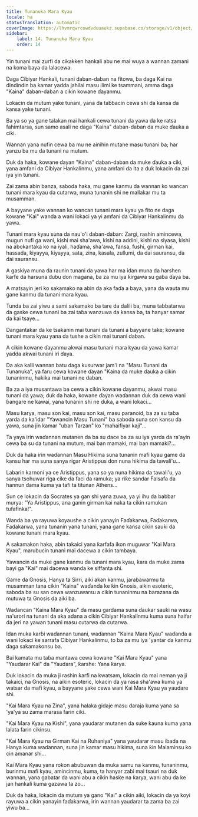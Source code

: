 ```yaml
---
title: Tunanuka Mara Kyau
locale: ha
statusTranslation: automatic
coverImage: https://lhvmrqwrcowdvduuaukz.supabase.co/storage/v1/object/public/strapi-uploads/small_cover-tratado-de-psicologia-revolucionaria.webp-5e15e1cec4e0ebebcde5d7fc7565d8fd.webp
sidebar:
    label: 14. Tunanuka Mara Kyau
    order: 14
---
```

Yin tunani mai zurfi da cikakken hankali abu ne mai wuya a wannan zamani na koma baya da lalacewa.

Daga Cibiyar Hankali, tunani daban-daban na fitowa, ba daga Kai na dindindin ba kamar yadda jahilai masu ilimi ke tsammani, amma daga "Kaina" daban-daban a cikin kowane ɗayanmu.

Lokacin da mutum yake tunani, yana da tabbacin cewa shi da kansa da kansa yake tunani.

Ba ya so ya gane talakan mai hankali cewa tunani da yawa da ke ratsa fahimtarsa, sun samo asali ne daga "Kaina" daban-daban da muke ɗauka a ciki.

Wannan yana nufin cewa ba mu ne ainihin mutane masu tunani ba; har yanzu ba mu da tunani na mutum.

Duk da haka, kowane ɗayan "Kaina" daban-daban da muke ɗauka a ciki, yana amfani da Cibiyar Hankalinmu, yana amfani da ita a duk lokacin da zai iya yin tunani.

Zai zama abin banza, saboda haka, mu gane kanmu da wannan ko wancan tunani mara kyau da cutarwa, muna tunanin shi ne mallakar mu ta musamman.

A bayyane yake wannan ko wancan tunani mara kyau ya fito ne daga kowane "Kai" wanda a wani lokaci ya yi amfani da Cibiyar Hankalinmu da yawa.

Tunani mara kyau suna da nau'o'i daban-daban: Zargi, rashin amincewa, mugun nufi ga wani, kishi mai sha'awa, kishi na addini, kishi na siyasa, kishi na abokantaka ko na iyali, haɗama, sha'awa, fansa, fushi, girman kai, hassada, ƙiyayya, ƙiyayya, sata, zina, kasala, zullumi, da dai sauransu, da dai sauransu.

A gaskiya muna da raunin tunani da yawa har ma idan muna da harshen ƙarfe da harsuna dubu don magana, ba za mu iya ƙirgawa su gaba ɗaya ba.

A matsayin jeri ko sakamako na abin da aka faɗa a baya, yana da wauta mu gane kanmu da tunani mara kyau.

Tunda ba zai yiwu a sami sakamako ba tare da dalili ba, muna tabbatarwa da gaske cewa tunani ba zai taɓa wanzuwa da kansa ba, ta hanyar samar da kai tsaye...

Dangantakar da ke tsakanin mai tunani da tunani a bayyane take; kowane tunani mara kyau yana da tushe a cikin mai tunani daban.

A cikin kowane ɗayanmu akwai masu tunani mara kyau da yawa kamar yadda akwai tunani iri ɗaya.

Da aka kalli wannan batu daga kusurwar jam'i na "Masu Tunani da Tunanuka", ya faru cewa kowane ɗayan "Kaina da muke ɗauka a cikin tunaninmu, hakika mai tunani ne daban.

Ba za a iya musantawa ba cewa a cikin kowane ɗayanmu, akwai masu tunani da yawa; duk da haka, kowane ɗayan waɗannan duk da cewa wani ɓangare ne kawai, yana tunanin shi ne duka, a wani lokaci...

Masu ƙarya, masu son kai, masu son kai, masu paranoid, ba za su taɓa yarda da ka'idar "Yawancin Masu Tunani" ba saboda suna son kansu da yawa, suna jin kamar "uban Tarzan" ko "mahaifiyar kaji"...

Ta yaya irin waɗannan mutanen da ba su dace ba za su iya yarda da ra'ayin cewa ba su da tunani na mutum, mai ban mamaki, mai ban mamaki?...

Duk da haka irin waɗannan Masu Hikima suna tunanin mafi kyau game da kansu har ma suna sanya rigar Aristippus don nuna hikima da tawali'u...

Labarin karnoni ya ce Aristippus, yana so ya nuna hikima da tawali'u, ya sanya tsohuwar riga cike da faci da ramuka; ya riƙe sandar Falsafa da hannun dama kuma ya tafi ta titunan Athens...

Sun ce lokacin da Socrates ya gan shi yana zuwa, ya yi ihu da babbar murya: "Ya Aristippus, ana ganin girman kai naka ta cikin ramukan tufafinka!".

Wanda ba ya rayuwa koyaushe a cikin yanayin Faɗakarwa, Faɗakarwa, Faɗakarwa, yana tunanin yana tunani, yana gane kansa cikin sauƙi da kowane tunani mara kyau.

A sakamakon haka, abin takaici yana ƙarfafa ikon muguwar "Kai Mara Kyau", marubucin tunani mai dacewa a cikin tambaya.

Yawancin da muke gane kanmu da tunani mara kyau, ƙara da muke zama bayi ga "Kai" mai dacewa wanda ke siffanta shi.

Game da Gnosis, Hanya ta Sirri, aiki akan kanmu, jarabawarmu ta musamman tana cikin "Kaina" waɗanda ke ƙin Gnosis, aikin esoteric, saboda ba su san cewa wanzuwarsu a cikin tunaninmu na barazana da mutuwa ta Gnosis da aiki ba.

Waɗancan "Kaina Mara Kyau" da masu gardama suna ɗaukar sauƙi na wasu na'urori na tunani da aka adana a cikin Cibiyar Hankalinmu kuma suna haifar da jeri na yawan tunani masu cutarwa da cutarwa.

Idan muka karɓi waɗannan tunani, waɗannan "Kaina Mara Kyau" waɗanda a wani lokaci ke sarrafa Cibiyar Hankalinmu, to ba za mu iya 'yantar da kanmu daga sakamakonsu ba.

Bai kamata mu taɓa mantawa cewa kowane "Kai Mara Kyau" yana "Yaudarar Kai" da "Yaudara", ƙarshe: Yana ƙarya.

Duk lokacin da muka ji rashin ƙarfi na kwatsam, lokacin da mai neman ya ji takaici, na Gnosis, na aikin esoteric, lokacin da ya rasa sha'awa kuma ya watsar da mafi kyau, a bayyane yake cewa wani Kai Mara Kyau ya yaudare shi.

"Kai Mara Kyau na Zina", yana halaka gidaje masu daraja kuma yana sa 'ya'ya su zama marasa farin ciki.

"Kai Mara Kyau na Kishi", yana yaudarar mutanen da suke ƙauna kuma yana lalata farin cikinsu.

"Kai Mara Kyau na Girman Kai na Ruhaniya" yana yaudarar masu ibada na Hanya kuma waɗannan, suna jin kamar masu hikima, suna ƙin Malaminsu ko cin amanar shi...

Kai Mara Kyau yana roƙon abubuwan da muka samu na kanmu, tunaninmu, burinmu mafi kyau, amincinmu, kuma, ta hanyar zaɓi mai tsauri na duk wannan, yana gabatar da wani abu a cikin haske na ƙarya, wani abu da ke jan hankali kuma gazawa ta zo...

Duk da haka, lokacin da mutum ya gano "Kai" a cikin aiki, lokacin da ya koyi rayuwa a cikin yanayin faɗakarwa, irin wannan yaudarar ta zama ba zai yiwu ba...

